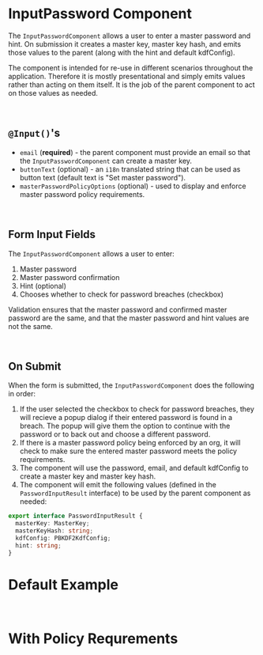 

<Meta of={stories} />

# InputPassword Component

The `InputPasswordComponent` allows a user to enter a master password and hint. On submission it
creates a master key, master key hash, and emits those values to the parent (along with the hint and
default kdfConfig).

The component is intended for re-use in different scenarios throughout the application. Therefore it
is mostly presentational and simply emits values rather than acting on them itself. It is the job of
the parent component to act on those values as needed.

<br />

## `@Input()`'s

- `email` (**required**) - the parent component must provide an email so that the
  `InputPasswordComponent` can create a master key.
- `buttonText` (optional) - an `i18n` translated string that can be used as button text (default
  text is "Set master password").
- `masterPasswordPolicyOptions` (optional) - used to display and enforce master password policy
  requirements.

<br />

## Form Input Fields

The `InputPasswordComponent` allows a user to enter:

1. Master password
2. Master password confirmation
3. Hint (optional)
4. Chooses whether to check for password breaches (checkbox)

Validation ensures that the master password and confirmed master password are the same, and that the
master password and hint values are not the same.

<br />

## On Submit

When the form is submitted, the `InputPasswordComponent` does the following in order:

1. If the user selected the checkbox to check for password breaches, they will recieve a popup
   dialog if their entered password is found in a breach. The popup will give them the option to
   continue with the password or to back out and choose a different password.
2. If there is a master password policy being enforced by an org, it will check to make sure the
   entered master password meets the policy requirements.
3. The component will use the password, email, and default kdfConfig to create a master key and
   master key hash.
4. The component will emit the following values (defined in the `PasswordInputResult` interface) to
   be used by the parent component as needed:

```typescript
export interface PasswordInputResult {
  masterKey: MasterKey;
  masterKeyHash: string;
  kdfConfig: PBKDF2KdfConfig;
  hint: string;
}
```

# Default Example

<Story of={stories.SetInitialPassword} />

<br />

# With Policy Requrements

<Story of={stories.WithPolicy} />
